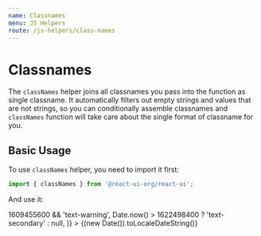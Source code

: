 ```yaml
---
name: Classnames
menu: JS Helpers
route: /js-helpers/class-names
---
```


# Classnames


The `classNames` helper joins all classnames you pass into the function as
single classname. It automatically filters out empty strings and values that
are not strings, so you can conditionally assemble classnames and `classNames`
function will take care about the single format of classname for you.

## Basic Usage

To use `classNames` helper, you need to import it first:

```js
import { classNames } from '@react-ui-org/react-ui';
```

And use it:

<Playground>
  <div
    className={classNames(
      'd-inline-block',
      Date.now() > 1609455600 && 'text-warning',
      Date.now() > 1622498400 ? 'text-secondary' : null,
    )}
  >
    {(new Date()).toLocaleDateString()}
  </div>
</Playground>
